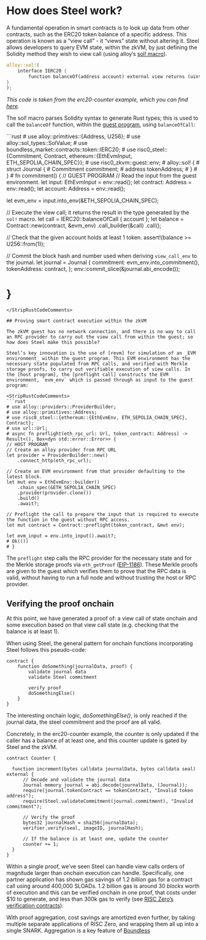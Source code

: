 
# How does Steel work?

A fundamental operation in smart contracts is to look up data from other contracts, such as the ERC20 token balance of a specific address. This operation is known as a “view call” \- it “views” state without altering it. Steel allows developers to query EVM state, within the zkVM, by just defining the Solidity method they wish to view call (using alloy’s [sol\! macro][sol-macro]).

```rust
alloy::sol!(
    interface IERC20 {
        function balanceOf(address account) external view returns (uint);
}
);
```

_This code is taken from the erc20-counter example, which you can find [here]._

The sol\! macro parses Solidity syntax to generate Rust types; this is used to call the `balanceOf` function, within the [guest program], using `balanceOfCall`:

<StripRustCodeComments>
```rust
# use alloy::primitives::{Address, U256};
# use alloy::sol_types::SolValue;
# use boundless_market::contracts::token::IERC20;
# use risc0_steel::{Commitment, Contract, ethereum::{EthEvmInput, ETH_SEPOLIA_CHAIN_SPEC}};
# use risc0_zkvm::guest::env;
# alloy::sol! {
#    struct Journal {
#        Commitment commitment;
#        address tokenAddress;
#    }
# }
# fn commitment() {
// GUEST PROGRAM
// Read the input from the guest environment.
let input: EthEvmInput = env::read();
let contract: Address = env::read();
let account: Address = env::read();

let evm_env = input.into_env(&ETH_SEPOLIA_CHAIN_SPEC);

// Execute the view call; it returns the result in the type generated by the `sol!` macro.
let call = IERC20::balanceOfCall { account };
let balance = Contract::new(contract, &evm_env)
  .call_builder(&call)
  .call();

// Check that the given account holds at least 1 token.
assert!(balance >= U256::from(1));

// Commit the block hash and number used when deriving `view_call_env` to the journal.
let journal = Journal {
    commitment: evm_env.into_commitment(),
    tokenAddress: contract,
};
env::commit_slice(&journal.abi_encode());
# }
```
</StripRustCodeComments>

## Proving smart contract execution within the zkVM

The zkVM guest has no network connection, and there is no way to call an RPC provider to carry out the view call from within the guest; so how does Steel make this possible?

Steel’s key innovation is the use of [revm] for simulation of an _EVM environment_ within the guest program. This EVM environment has the necessary state populated from RPC calls, and verified with Merkle storage proofs, to carry out verifiable execution of view calls. In the [host program], the [preflight call] constructs the EVM environment, `evm_env` which is passed through as input to the guest program:

<StripRustCodeComments>
```rust
# use alloy::providers::ProviderBuilder;
# use alloy::primitives::Address;
# use risc0_steel::{ethereum::{EthEvmEnv, ETH_SEPOLIA_CHAIN_SPEC}, Contract};
# use url::Url;
# async fn preflight(eth_rpc_url: Url, token_contract: Address) -> Result<(), Box<dyn std::error::Error>> {
// HOST PROGRAM
// Create an alloy provider from RPC URL
let provider = ProviderBuilder::new()
    .connect_http(eth_rpc_url);

// Create an EVM environment from that provider defaulting to the latest block.
let mut env = EthEvmEnv::builder()
    .chain_spec(&ETH_SEPOLIA_CHAIN_SPEC)
    .provider(provider.clone())
    .build()
    .await?;

// Preflight the call to prepare the input that is required to execute the function in the guest without RPC access.
let mut contract = Contract::preflight(token_contract, &mut env);

let evm_input = env.into_input().await?;
# Ok(())
# }
```
</StripRustCodeComments>

The `preflight` step calls the RPC provider for the necessary state and for the Merkle storage proofs via `eth_getProof` ([EIP-1186]). These Merkle proofs are given to the guest which verifies them to prove that the RPC data is valid, without having to run a full node and without trusting the host or RPC provider.

## Verifying the proof onchain

At this point, we have generated a proof of: a view call of state onchain and some execution based on that view call state (e.g. checking that the balance is at least 1).

When using Steel, the general pattern for onchain functions incorporating Steel follows this pseudo-code:

```solidity
contract {
    function doSomething(journalData, proof) {
        validate journal data
        validate Steel commitment

        verify proof
        doSomethingElse()
    }
}
```

The interesting onchain logic, _doSomethingElse()_, is only reached if the journal data, the steel commitment and the proof are all valid.

Concretely, in the erc20-counter example, the counter is only updated if the caller has a balance of at least one, and this counter update is gated by Steel and the zkVM.

```solidity
contract Counter {

  function increment(bytes calldata journalData, bytes calldata seal) external {
      // Decode and validate the journal data
      Journal memory journal = abi.decode(journalData, (Journal));
      require(journal.tokenContract == tokenContract, "Invalid token address");
      require(Steel.validateCommitment(journal.commitment), "Invalid commitment");

      // Verify the proof
      bytes32 journalHash = sha256(journalData);
      verifier.verify(seal, imageID, journalHash);

      // If the balance is at least one, update the counter
      counter += 1;
  }
}
```

Within a single proof, we’ve seen Steel can handle view calls orders of magnitude larger than onchain execution can handle. Specifically, one partner application has shown gas savings of 1.2 _billion_ gas for a contract call using around 400,000 SLOADs. 1.2 billion gas is around 30 _blocks_ worth of execution and this can be verified onchain in one proof, that costs under $10 to generate, and less than 300k gas to verify (see [RISC Zero’s verification contracts][verifier-contracts]).

With proof aggregation, cost savings are amortized even further, by taking multiple separate applications of RISC Zero, and wrapping them all up into a single SNARK.
Aggregation is a key feature of [Boundless][boundless-website]

[boundless-website]: https://beboundless.xyz/

[sol-macro]: https://alloy.rs/examples/sol-macro/index.html
[here]: https://github.com/risc0/risc0-ethereum/blob/main/examples/erc20-counter
[guest program]: https://dev.risczero.com/terminology#guest-program
[revm]: https://docs.rs/revm/latest/revm/
[host program]: https://dev.risczero.com/terminology#host-program
[preflight call]: https://docs.rs/risc0-steel/latest/risc0_steel/struct.Contract.html
[EIP-1186]: https://eips.ethereum.org/EIPS/eip-1186
[verifier-contracts]: https://dev.risczero.com/api/blockchain-integration/contracts/verifier
[What is Steel?]: ./what-is-steel.md
[Steel Commitments]: ./steel-commitments.md
